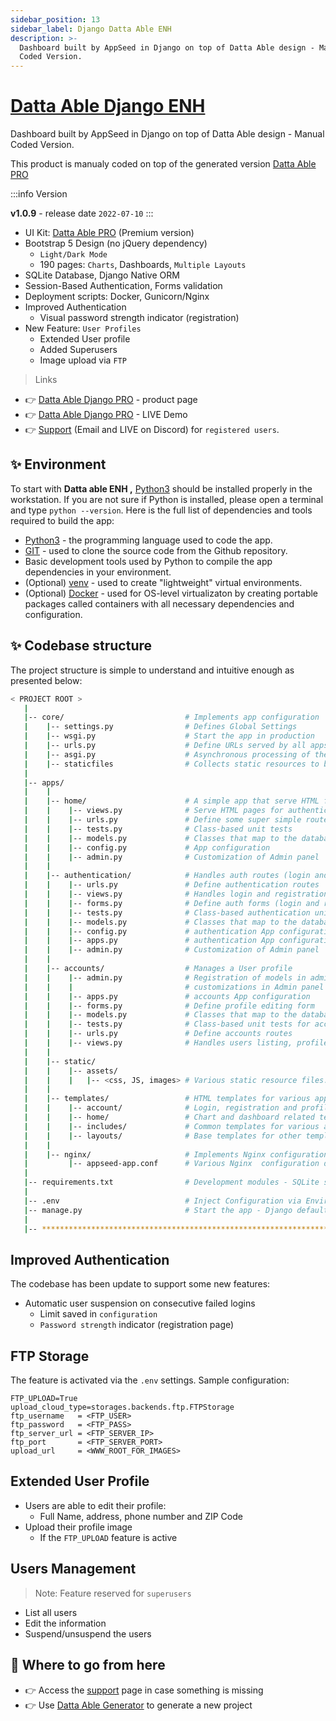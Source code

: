 ```yaml
---
sidebar_position: 13
sidebar_label: Django Datta Able ENH
description: >-
  Dashboard built by AppSeed in Django on top of Datta Able design - Manual
  Coded Version.
---
```


# [Datta Able Django ENH](https://appseed.us/product/datta-able-pro/django/)

<SubHeading> Dashboard built by AppSeed in Django on top of Datta Able design - Manual Coded Version.</SubHeading>

This product is manualy coded on top of the generated version [Datta Able PRO](datta-able-pro.md)

:::info Version

**v1.0.9** - release date `2022-07-10`
:::

- UI Kit: [Datta Able PRO](https://appseed.us/product/datta-able/) (Premium version)
- Bootstrap 5 Design (no jQuery dependency)
  - `Light/Dark Mode`
  - 190 pages: `Charts`, Dashboards, `Multiple Layouts`
- SQLite Database, Django Native ORM
- Session-Based Authentication, Forms validation
- Deployment scripts: Docker, Gunicorn/Nginx
- Improved Authentication
  - Visual password strength indicator (registration)
- New Feature: `User Profiles`
  - Extended User profile
  - Added Superusers
  - Image upload via `FTP`

> Links

- 👉 [Datta Able Django PRO](https://appseed.us/product/datta-able-pro/django/) - product page
- 👉 [Datta Able Django PRO](https://django-datta-able-enh.appseed-srv1.com/) - LIVE Demo
- 👉 [Support](https://appseed.us/support) (Email and LIVE on Discord) for `registered users`.

<YoutubeEmbed url="https://www.youtube.com/embed/d8OqLGCzOuE" title="Django Material Kit - Open-Source Starter" />

## ✨ Environment

To start with **Datta able ENH ,** [Python3](https://www.python.org/) should be installed properly in the workstation. If you are not sure if Python is installed, please open a terminal and type `python --version`. Here is the full list of dependencies and tools required to build the app:

- [Python3](https://www.python.org/) - the programming language used to code the app.
- [GIT](https://git-scm.com/) - used to clone the source code from the Github repository.
- Basic development tools used by Python to compile the app dependencies in your environment.
- (Optional) [venv](https://docs.python.org/3/library/venv.html) - used to create "lightweight" virtual environments.
- (Optional) [Docker](https://www.docker.com/) - used for OS-level virtualizaton by creating portable packages called containers with all necessary dependencies and configuration.&#x20;

## ✨ Codebase structure

The project structure is simple to understand and intuitive enough as presented below:

```bash
< PROJECT ROOT >
   |
   |-- core/                           # Implements app configuration
   |    |-- settings.py                # Defines Global Settings
   |    |-- wsgi.py                    # Start the app in production
   |    |-- urls.py                    # Define URLs served by all apps/nodes
   |    |-- asgi.py                    # Asynchronous processing of the request
   |    |-- staticfiles                # Collects static resources to be served in production
   |
   |-- apps/
   |    |
   |    |-- home/                      # A simple app that serve HTML files
   |    |    |-- views.py              # Serve HTML pages for authenticated users
   |    |    |-- urls.py               # Define some super simple routes
   |    |    |-- tests.py              # Class-based unit tests
   |    |    |-- models.py             # Classes that map to the database table
   |    |    |-- config.py             # App configuration
   |    |    |-- admin.py              # Customization of Admin panel
   |    |
   |    |-- authentication/            # Handles auth routes (login and register)
   |    |    |-- urls.py               # Define authentication routes
   |    |    |-- views.py              # Handles login and registration
   |    |    |-- forms.py              # Define auth forms (login and register)
   |    |    |-- tests.py              # Class-based authentication unit tests
   |    |    |-- models.py             # Classes that map to the database table
   |    |    |-- config.py             # authentication App configuration
   |    |    |-- apps.py               # authentication App configuration
   |    |    |-- admin.py              # Customization of Admin panel
   |    |
   |    |-- accounts/                  # Manages a User profile
   |    |    |-- admin.py              # Registration of models in admin and
   |    |    |                         # customizations in Admin panel
   |    |    |-- apps.py               # accounts App configuration
   |    |    |-- forms.py              # Define profile editing form
   |    |    |-- models.py             # Classes that map to the database table
   |    |    |-- tests.py              # Class-based unit tests for accounts app
   |    |    |-- urls.py               # Define accounts routes
   |    |    |-- views.py              # Handles users listing, profile edits, and deleting of accounts
   |    |
   |    |-- static/
   |    |    |-- assets/
   |    |    |   |-- <css, JS, images> # Various static resource files.
   |    |
   |    |-- templates/                 # HTML templates for various apps
   |    |    |-- account/              # Login, registration and profile templates
   |    |    |-- home/                 # Chart and dashboard related templates
   |    |    |-- includes/             # Common templates for various apps
   |    |    |-- layouts/              # Base templates for other templates
   |    |
   |    |-- nginx/                     # Implements Nginx configuration
   |         |-- appseed-app.conf      # Various Nginx  configuration directives
   |
   |-- requirements.txt                # Development modules - SQLite storage
   |
   |-- .env                            # Inject Configuration via Environment
   |-- manage.py                       # Start the app - Django default start script
   |
   |-- ************************************************************************
```

## Improved Authentication

The codebase has been update to support some new features:

- Automatic user suspension on consecutive failed logins
  - Limit saved in `configuration`
  - `Password strength` indicator (registration page)

## FTP Storage

The feature is activated via the `.env` settings. Sample configuration:

```
FTP_UPLOAD=True
upload_cloud_type=storages.backends.ftp.FTPStorage
ftp_username   = <FTP_USER>
ftp_password   = <FTP_PASS>
ftp_server_url = <FTP_SERVER_IP>
ftp_port       = <FTP_SERVER_PORT>
upload_url     = <WWW_ROOT_FOR_IMAGES>
```

## Extended User Profile

- Users are able to edit their profile:
  - Full Name, address, phone number and ZIP Code
- Upload their profile image
  - If the `FTP_UPLOAD` feature is active

## Users Management

> Note: Feature reserved for `superusers`

- List all users
- Edit the information
- Suspend/unsuspend the users

## 🚀 Where to go from here

- 👉 Access the [support](https://appseed.us/support/) page in case something is missing
- 👉 Use [Datta Able Generator](https://appseed.us/generator/datta-able/) to generate a new project
